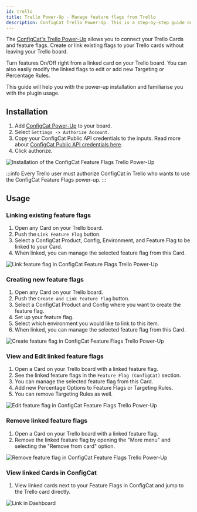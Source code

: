 ```yaml
---
id: trello
title: Trello Power-Up - Manage feature flags from Trello
description: ConfigCat Trello Power-Up. This is a step-by-step guide on how to connect and manage feature flags from Trello boards and cards.
---
```


The <a href="https://trello.com/power-ups/5e694b66d2511a3601ebd0fb" target="_blank">ConfigCat's Trello Power-Up</a> allows you to connect your Trello Cards and feature flags. Create or link existing flags to your Trello cards without leaving your Trello board.

Turn features On/Off right from a linked card on your Trello board. You can also easily modify the linked flags to edit or add new Targeting or Percentage Rules.

This guide will help you with the power-up installation and familiarise you with the plugin usage.

## Installation

1. Add <a href="https://trello.com/power-ups/5e694b66d2511a3601ebd0fb" target="_blank">ConfigCat Power-Up</a> to your board.
2. Select `Settings -> Authorize Account`.
3. Copy your ConfigCat Public API credentials to the inputs. Read more about <a href="https://app.configcat.com/my-account/public-api-credentials" target="_blank">ConfigCat Public API credentials here</a>.
4. Click authorize.

<img src="/docs/assets/trello/v1/install.gif" className="bordered-img" alt="Installation of the ConfigCat Feature Flags Trello Power-Up" decoding="async" loading="lazy"/>


:::info
Every Trello user must authorize ConfigCat in Trello who wants to use the ConfigCat Feature Flags power-up.
:::

## Usage

### Linking existing feature flags

1. Open any Card on your Trello board.
2. Push the `Link Feature Flag` button.
3. Select a ConfigCat Product, Config, Environment, and Feature Flag to be linked to your Card.
4. When linked, you can manage the selected feature flag from this Card.

<img src="/docs/assets/trello/v1/link-existing.gif" className="bordered-img" alt="Link feature flag in ConfigCat Feature Flags Trello Power-Up" decoding="async" loading="lazy"/>

### Creating new feature flags

1. Open any Card on your Trello board.
2. Push the `Create and Link Feature Flag` button.
3. Select a ConfigCat Product and Config where you want to create the feature flag.
4. Set up your feature flag.
5. Select which environment you would like to link to this item.
6. When linked, you can manage the selected feature flag from this Card.

<img src="/docs/assets/trello/v1/create-link.gif" className="bordered-img" alt="Create feature flag in ConfigCat Feature Flags Trello Power-Up" decoding="async" loading="lazy"/>

### View and Edit linked feature flags

1. Open a Card on your Trello board with a linked feature flag.
2. See the linked feature flags in the `Feature Flag (ConfigCat)` section.
3. You can manage the selected feature flag from this Card.
4. Add new Percentage Options to Feature Flags or Targeting Rules.
5. You can remove Targeting Rules as well.

<img src="/docs/assets/trello/v1/edit-ff.gif" className="bordered-img" alt="Edit feature flag in ConfigCat Feature Flags Trello Power-Up" decoding="async" loading="lazy"/>

### Remove linked feature flags

1. Open a Card on your Trello board with a linked feature flag.
2. Remove the linked feature flag by opening the "More menu" and selecting the "Remove from card" option.

<img src="/docs/assets/trello/v1/remove-ff.gif" className="bordered-img" alt="Remove feature flag in ConfigCat Feature Flags Trello Power-Up" decoding="async" loading="lazy"/>

### View linked Cards in ConfigCat

1. View linked cards next to your Feature Flags in ConfigCat and jump to the Trello card directly.

<img src="/docs/assets/trello/v1/open-from-dashboard.gif" className="bordered-img" alt="Link in Dashboard" decoding="async" loading="lazy"/>